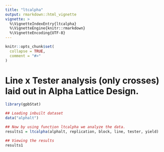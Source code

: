---
title: "ltcalpha"
output: rmarkdown::html_vignette
vignette: >
  %\VignetteIndexEntry{ltcalpha}
  %\VignetteEngine{knitr::rmarkdown}
  %\VignetteEncoding{UTF-8}
---

```{r, include = FALSE}
knitr::opts_chunk$set(
  collapse = TRUE,
  comment = "#>"
)
```


# Line x Tester analysis (only crosses) laid out in Alpha Lattice Design. 


```{r setup}
library(gpbStat)

## Loading inbuilt dataset
data("alphalt")

## Now by using function ltcalpha we analyze the data.
results1 = ltcalpha(alphalt, replication, block, line, tester, yield)

## Viewing the results
results1
```
 

